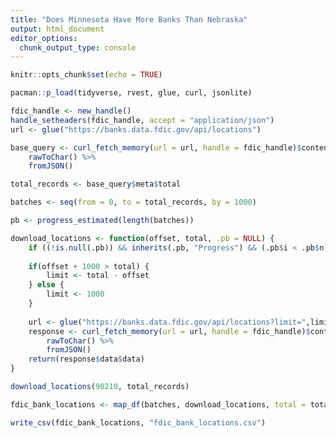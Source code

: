 ```yaml
---
title: "Does Minnesota Have More Banks Than Nebraska"
output: html_document
editor_options: 
  chunk_output_type: console
---
```


```r
knitr::opts_chunk$set(echo = TRUE)
```

```r
pacman::p_load(tidyverse, rvest, glue, curl, jsonlite)

fdic_handle <- new_handle()
handle_setheaders(fdic_handle, accept = "application/json")
url <- glue("https://banks.data.fdic.gov/api/locations")

base_query <- curl_fetch_memory(url = url, handle = fdic_handle)$content %>%
    rawToChar() %>%
    fromJSON()

total_records <- base_query$meta$total

batches <- seq(from = 0, to = total_records, by = 1000)

pb <- progress_estimated(length(batches))

download_locations <- function(offset, total, .pb = NULL) {
    if ((!is.null(.pb)) && inherits(.pb, "Progress") && (.pb$i < .pb$n)) .pb$tick()$print()
    
    if(offset + 1000 > total) {
        limit <- total - offset
    } else {
        limit <- 1000
    }
    
    url <- glue("https://banks.data.fdic.gov/api/locations?limit=",limit,"&offest=",offset)
    response <- curl_fetch_memory(url = url, handle = fdic_handle)$content %>%
        rawToChar() %>%
        fromJSON()
    return(response$data$data)
}

download_locations(90210, total_records)

fdic_bank_locations <- map_df(batches, download_locations, total = total_records, .pb=pb)

write_csv(fdic_bank_locations, "fdic_bank_locations.csv")
```
    
